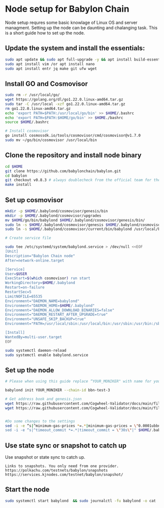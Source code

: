 # Node setup for Babylon Chain

Node setup requres some basic knowlage of Linux OS and server managment. Setting up the node
can be daunting and chalanging task. This is a short guide how to set up the node.

## Update the system and install the essentials:

```bash
sudo apt update && sudo apt full-upgrade -y && apt install build-essential 
sudo apt install vim /or apt install nano 
sudo apt install entr jq make git ufw wget 
```

## Install GO and Cosmovisor

```bash
sudo rm -r /usr/local/go/
wget https://golang.org/dl/go1.22.0.linux-amd64.tar.gz
sudo tar -C /usr/local -xzf go1.22.0.linux-amd64.tar.gz
rm go1.22.0.linux-amd64.tar.gz
echo 'export PATH=$PATH:/usr/local/go/bin' >> $HOME/.bashrc
echo 'export PATH=$PATH:$HOME/go/bin' >> $HOME./bashrc
source $HOME/.bashrc

# Install cosmovisor
go install cosmossdk.io/tools/cosmovisor/cmd/cosmovisor@v1.7.0
sudo mv ~/go/bin/cosmovisor /usr/local/bin
```

## Clone the repository and install node binary

```bash
cd $HOME 
git clone https://github.com/babylonchain/babylon.git
cd babylon 
git checkout v0.8.3 # always doublecheck from the official team for the right version
make install
```

## Set up cosmovisor

```bash 
mkdir -p $HOME/.babylond/cosmovisor/genesis/bin
mkdir -p $HOME/.babylond/cosmovisor/upgrades
mv $HOME/go/bin/babylond $HOME/.babylond/cosmovisor/genesis/bin/
sudo ln -s $HOME/.babylond/cosmovisor/genesis $HOME/.babylond/cosmovisor/current -f
sudo ln -s $HOME/.babylond/cosmovisor/current/bin/babylond /usr/local/bin/babylond -f

# Create service file

sudo tee /etc/systemd/system/babylond.service > /dev/null <<EOF
[Unit]
Description="Babylon Chain node"
After=network-online.target

[Service]
User=$USER
ExecStart=$(which cosmovisor) run start
WorkingDirectory=$HOME/.babylond
Restart=on-failure 
RestartSec=5
LimitNOFILE=65535
Environment="DAEMON_NAME=babylond"
Environment="DAEMON_HOME=$HOME/.babylond"
Environment="DAEMON_ALLOW_DOWNLOAD_BINARIES=false"
Environment="DAEMON_RESTART_AFTER_UPGRADE=true"
Environment="UNSAFE_SKIP_BACKUP=true"
Environment="PATH=/usr/local/sbin:/usr/local/bin:/usr/sbin:/usr/bin:/sbin:/bin:/usr/games:/usr/local/games:/snap/bin:$HOME/.babylond/cosmovisor/current/bin"

[Install]
WantedBy=multi-user.target
EOF

sudo systemctl daemon-reload
sudo systemctl enable babylond.service
```

## Set up the node 

```bash
# Please when using this guide replace “YOUR_MONIKER" with name for your node.

babylond init YOUR_MONIKER --chain-id bbn-test-3

# Get address book and genesis.json
wget https://raw.githubusercontent.com/Cogwheel-Validator/docs/main/files/babylon-testnet/genesis.json -O $HOME/.babylond/config/genesis.json
wget https://raw.githubusercontent.com/Cogwheel-Validator/docs/main/files/babylon-testnet/addrbook.json -O $HOME/.babylond/config/addrbook.json


#Do some changes to the settings
sed -i -e “s|^minimum-gas-prices *=.*|minimum-gas-prices = \"0.0001ubbn\"|" $HOME/.babylond/config/app.toml
sed -i -e “s|^timeout_commit *=.*|timeout_commit = \"30s\"|" $HOME/.babylond/config/config.toml
```

## Use state sync or snapshot to catch up

Use snapshot or state sync to catch up.


```
Links to snapshots. You only need from one provider.
https://polkachu.com/testnets/babylon/snapshots
https://services.kjnodes.com/testnet/babylon/snapshot/
```

## Start the node

```bash
sudo systemctl start babylond  && sudo journalctl -fu babylond -o cat
```